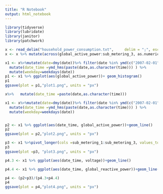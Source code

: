 ```yaml
---
title: "R Notebook"
output: html_notebook
---
```


```r
library(tidyverse)
library(lubridate)
library(janitor)
library(patchwork)

x <- read_delim("household_power_consumption.txt",     delim = ";", escape_double = FALSE, trim_ws = TRUE) %>% clean_names()
x <- x %>% mutate(across(global_active_power:sub_metering_3, as.numeric), date)
```

```r
x1 <- x%>%mutate(date=dmy(date))%>% filter(date %in% ymd(c("2007-02-01","2007-02-02")) ) %>% 
  mutate(date_time =ymd_hms(paste(date,as.character(time))) ) %>% 
  mutate(weekday=weekdays(date)) 
p1 <- x1 %>% ggplot(aes(global_active_power))+ geom_histogram()
p1
ggsave(plot = p1,"plot1.png", units = "px")
```
```r
x%>%   mutate(date_time =paste(date,as.character(time)))

x1 <- x%>%mutate(date=dmy(date))%>% filter(date %in% ymd(c("2007-02-01","2007-02-02")) ) %>% 
  mutate(date_time =ymd_hms(paste(date,as.character(time))) ) %>% 
  mutate(weekday=weekdays(date)) 


p2 <- x1 %>% ggplot(aes(date_time, global_active_power))+geom_line()
p2
ggsave(plot = p2,"plot2.png", units = "px")
```
```r
p3 <- x1 %>%pivot_longer(cols =sub_metering_1:sub_metering_3, values_to = "energy_sub_metering" ) %>%  ggplot(aes(date_time, energy_sub_metering, color=name))+geom_line()
p3
ggsave(plot =p3, "plot3.png", units = "px")
```


```r
p4.3 <- x1 %>% ggplot(aes(date_time, voltage))+geom_line()

p4.4 <- x1 %>% ggplot(aes(date_time, global_reactive_power))+geom_line()

p4 <- (p2+p3)/(p4.3+p4.4)
p4
ggsave(plot = p4,"plot4.png", units = "px")
```

